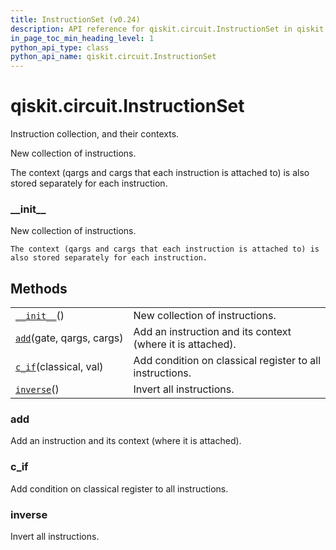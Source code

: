 ```yaml
---
title: InstructionSet (v0.24)
description: API reference for qiskit.circuit.InstructionSet in qiskit v0.24
in_page_toc_min_heading_level: 1
python_api_type: class
python_api_name: qiskit.circuit.InstructionSet
---
```


<span id="qiskit-circuit-instructionset" />

# qiskit.circuit.InstructionSet

<Class id="qiskit.circuit.InstructionSet" isDedicatedPage={true} github="https://github.com/qiskit/qiskit/tree/stable/0.16/qiskit/circuit/instructionset.py" signature="InstructionSet" modifiers="class">
  Instruction collection, and their contexts.

  New collection of instructions.

  The context (qargs and cargs that each instruction is attached to) is also stored separately for each instruction.

  ### \_\_init\_\_

  <Function id="qiskit.circuit.InstructionSet.__init__" signature="__init__()">
    New collection of instructions.

    The context (qargs and cargs that each instruction is attached to) is also stored separately for each instruction.
  </Function>

  ## Methods

  |                                                                                                     |                                                            |
  | --------------------------------------------------------------------------------------------------- | ---------------------------------------------------------- |
  | [`__init__`](#qiskit.circuit.InstructionSet.__init__ "qiskit.circuit.InstructionSet.__init__")()    | New collection of instructions.                            |
  | [`add`](#qiskit.circuit.InstructionSet.add "qiskit.circuit.InstructionSet.add")(gate, qargs, cargs) | Add an instruction and its context (where it is attached). |
  | [`c_if`](#qiskit.circuit.InstructionSet.c_if "qiskit.circuit.InstructionSet.c_if")(classical, val)  | Add condition on classical register to all instructions.   |
  | [`inverse`](#qiskit.circuit.InstructionSet.inverse "qiskit.circuit.InstructionSet.inverse")()       | Invert all instructions.                                   |

  ### add

  <Function id="qiskit.circuit.InstructionSet.add" signature="add(gate, qargs, cargs)">
    Add an instruction and its context (where it is attached).
  </Function>

  ### c\_if

  <Function id="qiskit.circuit.InstructionSet.c_if" signature="c_if(classical, val)">
    Add condition on classical register to all instructions.
  </Function>

  ### inverse

  <Function id="qiskit.circuit.InstructionSet.inverse" signature="inverse()">
    Invert all instructions.
  </Function>
</Class>

